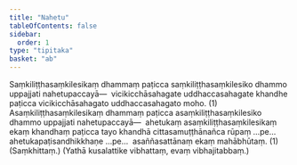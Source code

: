 ```yaml
---
title: "Nahetu"
tableOfContents: false
sidebar:
  order: 1
type: "tipitaka"
basket: "ab"
---
```



<DynamicBreadcrumb />

<Division number="4">

<Paragraph number="2817">
Saṃkiliṭṭhasaṃkilesikaṃ dhammaṃ paṭicca saṃkiliṭṭhasaṃkilesiko dhammo uppajjati nahetupaccayā—  vicikicchāsahagate uddhaccasahagate khandhe paṭicca vicikicchāsahagato uddhaccasahagato moho. (1)
</Paragraph>

<Paragraph number="2818">
Asaṃkiliṭṭhasaṃkilesikaṃ dhammaṃ paṭicca asaṃkiliṭṭhasaṃkilesiko dhammo uppajjati nahetupaccayā—  ahetukaṃ asaṃkiliṭṭhasaṃkilesikaṃ ekaṃ khandhaṃ paṭicca tayo khandhā cittasamuṭṭhānañca rūpaṃ …pe…  ahetukapaṭisandhikkhaṇe …pe…  asaññasattānaṃ ekaṃ mahābhūtaṃ. (1) (Saṃkhittaṃ.)

</Paragraph>
</Division>

<Paragraph number="2819" type="center">
(Yathā kusalattike vibhattaṃ, evaṃ vibhajitabbaṃ.)
</Paragraph>